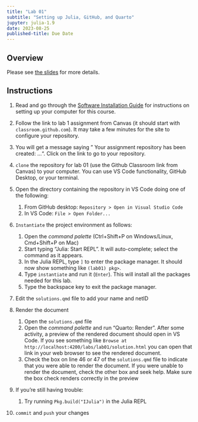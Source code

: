 ```yaml
---
title: "Lab 01"
subtitle: "Setting up Julia, GitHub, and Quarto"
jupyter: julia-1.9
date: 2023-08-25
published-title: Due Date
---
```


## Overview

Please see [the slides](/slides/lecture01-lab.qmd) for more details.

## Instructions

1. Read and go through the [Software Installation Guide](/setup.qmd) for instructions on setting up your computer for this course.

2. Follow the link to lab 1 assignment from Canvas (it should start with `classroom.github.com`). It may take a few minutes for the site to configure your repository.
3. You will get a message saying " Your assignment repository has been created: ...". Click on the link to go to your repository.
4. `clone` the repository for lab 01 (use the Github Classroom link from Canvas) to your computer. You can use VS Code functionality, GitHub Desktop, or your terminal.
5. Open the directory containing the repository in VS Code doing one of the following:
    1. From GitHub desktop: `Repository > Open in Visual Studio Code`
    2. In VS Code: `File > Open Folder...`
6. `Instantiate` the project environment as follows:
    1. Open the *command palette* (Ctrl+Shift+P on Windows/Linux, Cmd+Shift+P on Mac)
    2. Start typing "Julia: Start REPL". It will auto-complete; select the command as it appears.
    3. In the Julia REPL, type `]` to enter the package manager. It should now show something like `(lab01) pkg>`.
    4. Type `instantiate` and run it (`Enter`). This will install all the packages needed for this lab.
    5. Type the backspace key to exit the package manager.
7. Edit the `solutions.qmd` file to add your name and netID
8. Render the document
    1. Open the `solutions.qmd` file
    2. Open the *command palette* and run "Quarto: Render". After some activity, a preview of the rendered document should open in VS Code. If you see something like `Browse at http://localhost:4200/labs/lab01/solution.html` you can open that link in your web browser to see the rendered document.
    3. Check the box on line 46 or 47 of the `solutions.qmd` file to indicate that you were able to render the document. If you were unable to render the document, check the other box and seek help. Make sure the box check renders correctly in the preview
9. If you're still having trouble:
    1. Try running `Pkg.build("IJulia")` in the Julia REPL
10. `commit` and `push` your changes
